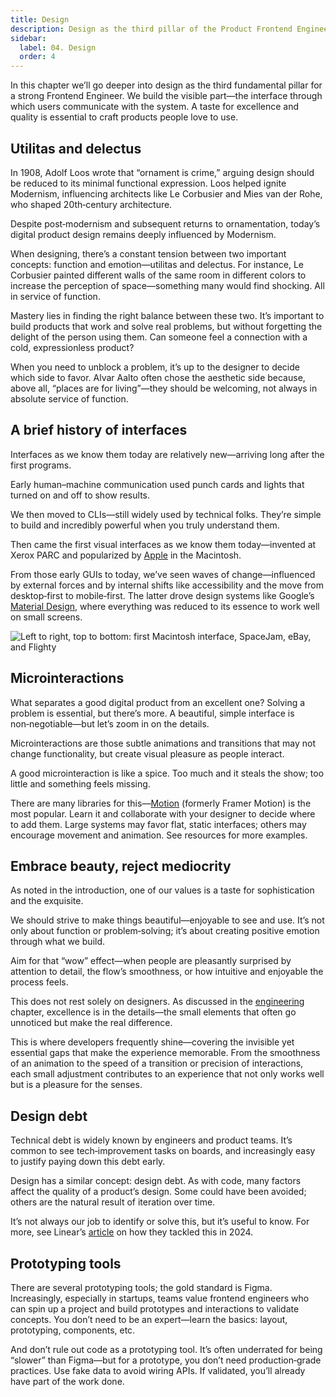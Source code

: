 ```yaml
---
title: Design
description: Design as the third pillar of the Product Frontend Engineer
sidebar:
  label: 04. Design
  order: 4
---
```



In this chapter we’ll go deeper into design as the third fundamental pillar for a strong Frontend Engineer. We build the visible part—the interface through which users communicate with the system. A taste for excellence and quality is essential to craft products people love to use.

<TechPillars activePillar="design" client:load />

## Utilitas and delectus

In 1908, Adolf Loos wrote that “ornament is crime,” arguing design should be reduced to its minimal functional expression. Loos helped ignite Modernism, influencing architects like Le Corbusier and Mies van der Rohe, who shaped 20th‑century architecture.

Despite post‑modernism and subsequent returns to ornamentation, today’s digital product design remains deeply influenced by Modernism.

When designing, there’s a constant tension between two important concepts: function and emotion—utilitas and delectus. For instance, Le Corbusier painted different walls of the same room in different colors to increase the perception of space—something many would find shocking. All in service of function.

<UtilitasDelectus client:load />

Mastery lies in finding the right balance between these two. It’s important to build products that work and solve real problems, but without forgetting the delight of the person using them. Can someone feel a connection with a cold, expressionless product?

When you need to unblock a problem, it’s up to the designer to decide which side to favor. Alvar Aalto often chose the aesthetic side because, above all, “places are for living”—they should be welcoming, not always in absolute service of function.

## A brief history of interfaces

Interfaces as we know them today are relatively new—arriving long after the first programs.

Early human–machine communication used punch cards and lights that turned on and off to show results.

We then moved to CLIs—still widely used by technical folks. They’re simple to build and incredibly powerful when you truly understand them.

Then came the first visual interfaces as we know them today—invented at Xerox PARC and popularized by [Apple](https://developer.apple.com/design/human-interface-guidelines) in the Macintosh.

From those early GUIs to today, we’ve seen waves of change—influenced by external forces and by internal shifts like accessibility and the move from desktop‑first to mobile‑first. The latter drove design systems like Google’s [Material Design](https://m3.material.io/), where everything was reduced to its essence to work well on small screens.

<Image
  src={Interfaces}
  alt="Left to right, top to bottom: first Macintosh interface, SpaceJam, eBay, and Flighty"
  caption="Left to right, top to bottom: first Macintosh interface, SpaceJam, eBay, and Flighty"  
/>

## Microinteractions

What separates a good digital product from an excellent one? Solving a problem is essential, but there’s more. A beautiful, simple interface is non‑negotiable—but let’s zoom in on the details.

Microinteractions are those subtle animations and transitions that may not change functionality, but create visual pleasure as people interact.

<Microinteractions client:load />

A good microinteraction is like a spice. Too much and it steals the show; too little and something feels missing.

There are many libraries for this—[Motion](https://motion.dev/) (formerly Framer Motion) is the most popular. Learn it and collaborate with your designer to decide where to add them. Large systems may favor flat, static interfaces; others may encourage movement and animation. See resources for more examples.

## Embrace beauty, reject mediocrity

As noted in the introduction, one of our values is a taste for sophistication and the exquisite.

We should strive to make things beautiful—enjoyable to see and use. It’s not only about function or problem‑solving; it’s about creating positive emotion through what we build.

Aim for that “wow” effect—when people are pleasantly surprised by attention to detail, the flow’s smoothness, or how intuitive and enjoyable the process feels.

This does not rest solely on designers. As discussed in the [engineering](/frontend/engineering) chapter, excellence is in the details—the small elements that often go unnoticed but make the real difference.

This is where developers frequently shine—covering the invisible yet essential gaps that make the experience memorable. From the smoothness of an animation to the speed of a transition or precision of interactions, each small adjustment contributes to an experience that not only works well but is a pleasure for the senses.

## Design debt

Technical debt is widely known by engineers and product teams. It’s common to see tech‑improvement tasks on boards, and increasingly easy to justify paying down this debt early.

Design has a similar concept: design debt. As with code, many factors affect the quality of a product’s design. Some could have been avoided; others are the natural result of iteration over time.

It’s not always our job to identify or solve this, but it’s useful to know. For more, see Linear’s [article](https://linear.app/blog/a-design-reset#design-debt-is-real) on how they tackled this in 2024.

## Prototyping tools

There are several prototyping tools; the gold standard is Figma. Increasingly, especially in startups, teams value frontend engineers who can spin up a project and build prototypes and interactions to validate concepts. You don’t need to be an expert—learn the basics: layout, prototyping, components, etc.

And don’t rule out code as a prototyping tool. It’s often underrated for being “slower” than Figma—but for a prototype, you don’t need production‑grade practices. Use fake data to avoid wiring APIs. If validated, you’ll already have part of the work done.
